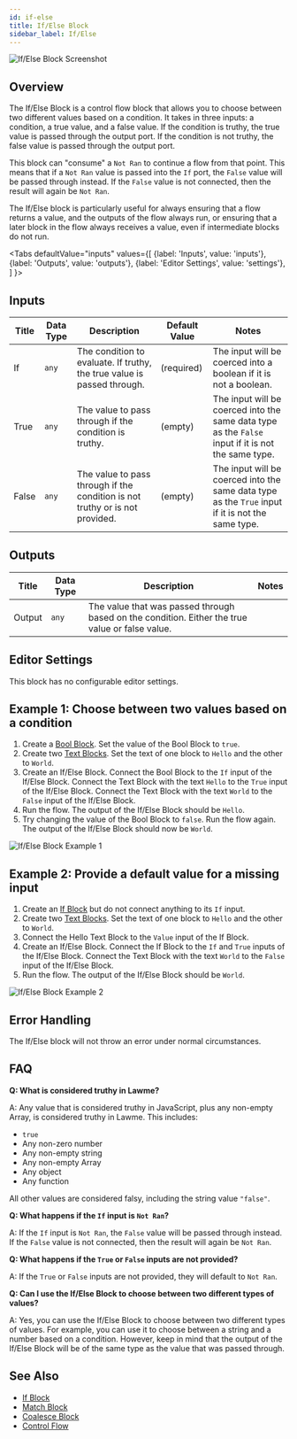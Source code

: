 ```yaml
---
id: if-else
title: If/Else Block
sidebar_label: If/Else
---
```



![If/Else Block Screenshot](./assets/if-else-block.png)

## Overview

The If/Else Block is a control flow block that allows you to choose between two different values based on a condition. It takes in three inputs: a condition, a true value, and a false value. If the condition is truthy, the true value is passed through the output port. If the condition is not truthy, the false value is passed through the output port.

This block can "consume" a `Not Ran` to continue a flow from that point. This means that if a `Not Ran` value is passed into the `If` port, the `False` value will be passed through instead. If the `False` value is not connected, then the result will again be `Not Ran`.

The If/Else block is particularly useful for always ensuring that a flow returns a value, and the outputs of the flow always run, or ensuring that a later block in the flow always receives a value, even if intermediate blocks do not run.

<Tabs
  defaultValue="inputs"
  values={[
    {label: 'Inputs', value: 'inputs'},
    {label: 'Outputs', value: 'outputs'},
    {label: 'Editor Settings', value: 'settings'},
  ]
}>

<TabItem value="inputs">

## Inputs

| Title | Data Type | Description                                                                  | Default Value | Notes                                                                                              |
| ----- | --------- | ---------------------------------------------------------------------------- | ------------- | -------------------------------------------------------------------------------------------------- |
| If    | `any`     | The condition to evaluate. If truthy, the true value is passed through.      | (required)    | The input will be coerced into a boolean if it is not a boolean.                                   |
| True  | `any`     | The value to pass through if the condition is truthy.                        | (empty)       | The input will be coerced into the same data type as the `False` input if it is not the same type. |
| False | `any`     | The value to pass through if the condition is not truthy or is not provided. | (empty)       | The input will be coerced into the same data type as the `True` input if it is not the same type.  |

</TabItem>

<TabItem value="outputs">

## Outputs

| Title  | Data Type | Description                                                                                     | Notes |
| ------ | --------- | ----------------------------------------------------------------------------------------------- | ----- |
| Output | `any`     | The value that was passed through based on the condition. Either the true value or false value. |       |

</TabItem>

<TabItem value="settings">

## Editor Settings

This block has no configurable editor settings.

</TabItem>

</Tabs>

## Example 1: Choose between two values based on a condition

1. Create a [Bool Block](./bool.mdx). Set the value of the Bool Block to `true`.
2. Create two [Text Blocks](./text.mdx). Set the text of one block to `Hello` and the other to `World`.
3. Create an If/Else Block. Connect the Bool Block to the `If` input of the If/Else Block. Connect the Text Block with the text `Hello` to the `True` input of the If/Else Block. Connect the Text Block with the text `World` to the `False` input of the If/Else Block.
4. Run the flow. The output of the If/Else Block should be `Hello`.
5. Try changing the value of the Bool Block to `false`. Run the flow again. The output of the If/Else Block should now be `World`.

![If/Else Block Example 1](./assets/if-else-block-example-01.png)

## Example 2: Provide a default value for a missing input

1. Create an [If Block](./if.mdx) but do not connect anything to its `If` input.
2. Create two [Text Blocks](./text.mdx). Set the text of one block to `Hello` and the other to `World`.
3. Connect the Hello Text Block to the `Value` input of the If Block.
4. Create an If/Else Block. Connect the If Block to the `If` and `True` inputs of the If/Else Block. Connect the Text Block with the text `World` to the `False` input of the If/Else Block.
5. Run the flow. The output of the If/Else Block should be `World`.

![If/Else Block Example 2](./assets/if-else-block-example-02.png)

## Error Handling

The If/Else block will not throw an error under normal circumstances.

## FAQ

**Q: What is considered truthy in Lawme?**

A: Any value that is considered truthy in JavaScript, plus any non-empty Array, is considered truthy in Lawme. This includes:

- `true`
- Any non-zero number
- Any non-empty string
- Any non-empty Array
- Any object
- Any function

All other values are considered falsy, including the string value `"false"`.

**Q: What happens if the `If` input is `Not Ran`?**

A: If the `If` input is `Not Ran`, the `False` value will be passed through instead. If the `False` value is not connected, then the result will again be `Not Ran`.

**Q: What happens if the `True` or `False` inputs are not provided?**

A: If the `True` or `False` inputs are not provided, they will default to `Not Ran`.

**Q: Can I use the If/Else Block to choose between two different types of values?**

A: Yes, you can use the If/Else Block to choose between two different types of values. For example, you can use it to choose between a string and a number based on a condition. However, keep in mind that the output of the If/Else Block will be of the same type as the value that was passed through.

## See Also

- [If Block](./if.mdx)
- [Match Block](./match.mdx)
- [Coalesce Block](./coalesce.mdx)
- [Control Flow](../user-guide/control-flow.md)
